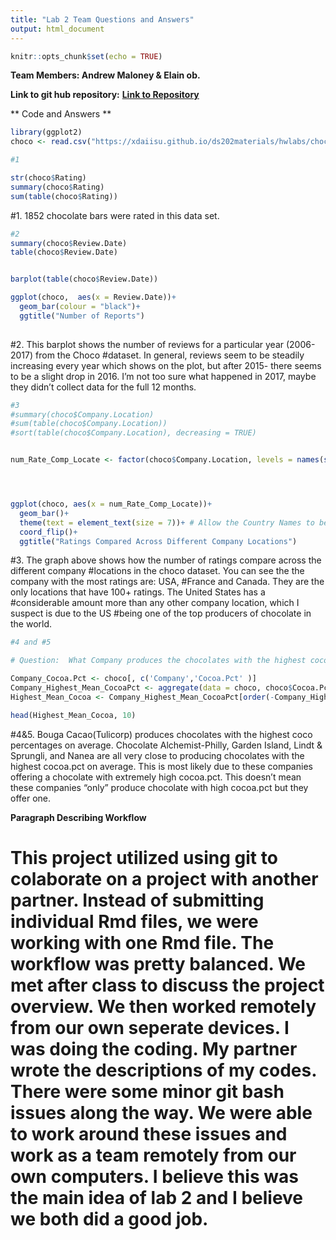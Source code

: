```yaml
---
title: "Lab 2 Team Questions and Answers"
output: html_document
---
```


```r
knitr::opts_chunk$set(echo = TRUE)
```


**Team Members: Andrew Maloney & Elain ob.**

**Link to git hub repository:**
[**Link to Repository**](https://github.com/xazip/ds202_lab2)

** Code and Answers **



```r
library(ggplot2)
choco <- read.csv("https://xdaiisu.github.io/ds202materials/hwlabs/choco.csv")
```

```r
#1

str(choco$Rating)
summary(choco$Rating)
sum(table(choco$Rating))


```
#1. 1852 chocolate bars were rated in this data set.

```r
#2
summary(choco$Review.Date)
table(choco$Review.Date) 


barplot(table(choco$Review.Date))

ggplot(choco,  aes(x = Review.Date))+
  geom_bar(colour = "black")+
  ggtitle("Number of Reports") 
  


```


#2. This barplot shows the number of reviews for a particular year (2006-2017) from the Choco #dataset. In general, reviews seem to be steadily increasing every year which shows on the plot, but after 2015- there seems to be a slight drop in 2016. I'm not too sure what happened in 2017, maybe they didn't collect data for the full 12 months.



```r
#3
#summary(choco$Company.Location)
#sum(table(choco$Company.Location))
#sort(table(choco$Company.Location), decreasing = TRUE)


num_Rate_Comp_Locate <- factor(choco$Company.Location, levels = names(sort(summary(choco$Company.Location)))) #Using Basic R to sort the company location with most chocolate ratings




ggplot(choco, aes(x = num_Rate_Comp_Locate))+
  geom_bar()+
  theme(text = element_text(size = 7))+ # Allow the Country Names to be visible to the Reader.
  coord_flip()+
  ggtitle("Ratings Compared Across Different Company Locations")


```


#3. The graph above shows how the number of ratings compare across the different company #locations in the choco dataset. You can see the the company with the most ratings are: USA, #France and Canada. They are the only locations that have 100+ ratings. The United States has a #considerable amount more than any other company location, which I suspect is due to the US #being one of the top producers of chocolate in the world.



```r
#4 and #5

# Question:  What Company produces the chocolates with the highest coco percentages on average?

Company_Cocoa.Pct <- choco[, c('Company','Cocoa.Pct' )]
Company_Highest_Mean_CocoaPct <- aggregate(data = choco, choco$Cocoa.Pct, by = list(Company = choco$Company), FUN = mean) # Read up on aggregate using stack overflow and https://www.rdocumentation.org/packages/stats/versions/3.5.2/topics/aggregate. 
Highest_Mean_Cocoa <- Company_Highest_Mean_CocoaPct[order(-Company_Highest_Mean_CocoaPct$x), ] #I do not take credit for this line of code.  A fellow student on piazza help answer my question!

head(Highest_Mean_Cocoa, 10)
```


#4&5. Bouga Cacao(Tulicorp) produces chocolates with the highest coco percentages on average.  Chocolate Alchemist-Philly, Garden Island, Lindt & Sprungli, and Nanea are all very close to producing chocolates with the highest cocoa.pct on average. This is most likely due to these companies offering a chocolate with extremely high cocoa.pct.  This doesn't mean these companies "only" produce chocolate with high cocoa.pct but they offer one.    


**Paragraph Describing Workflow**

# This project utilized using git to colaborate on a project with another partner.  Instead of submitting individual Rmd files, we were working with one Rmd file.  The workflow was pretty balanced. We met after class to discuss the project overview. We then worked remotely from our own seperate devices. I was doing the coding.  My partner wrote the descriptions of my codes. There were some minor git bash issues along the way.  We were able to work around these issues and work as a team remotely from our own computers.  I believe this was the main idea of lab 2 and I believe we both did a good job. 